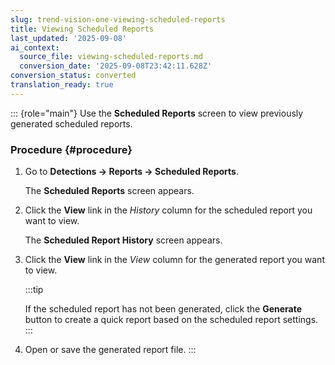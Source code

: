 ```yaml
---
slug: trend-vision-one-viewing-scheduled-reports
title: Viewing Scheduled Reports
last_updated: '2025-09-08'
ai_context:
  source_file: viewing-scheduled-reports.md
  conversion_date: '2025-09-08T23:42:11.628Z'
conversion_status: converted
translation_ready: true
---
```


::: {role="main"}
Use the **Scheduled Reports** screen to view previously generated scheduled reports.

### Procedure {#procedure}

1.  Go to **Detections → Reports → Scheduled Reports**.

    The **Scheduled Reports** screen appears.

2.  Click the **View** link in the *History* column for the scheduled report you want to view.

    The **Scheduled Report History** screen appears.

3.  Click the **View** link in the *View* column for the generated report you want to view.

    :::tip

    If the scheduled report has not been generated, click the **Generate** button to create a quick report based on the scheduled report settings.
    :::

4.  Open or save the generated report file.
:::
